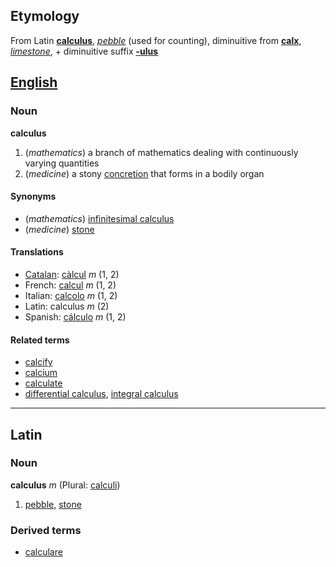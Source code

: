 ==Etymology==
From Latin '''[[calculus]]''', ''[[pebble]]'' (used for counting), diminuitive from '''[[calx]]''', ''[[limestone]]'', + diminuitive suffix '''[[-ulus]]'''

==[[English]]==
===Noun===
'''calculus'''

#(''mathematics'') a branch of mathematics dealing with continuously varying quantities
#(''medicine'') a stony [[concretion]] that forms in a bodily organ

====Synonyms====
*(''mathematics'') [[infinitesimal calculus]]
*(''medicine'') [[stone]]

====Translations====
*[[Catalan]]: [[càlcul]] ''m'' (1, 2)
*French: [[calcul]] ''m'' (1, 2)
*Italian: [[calcolo]] ''m'' (1, 2)
*Latin: calculus ''m'' (2)
*Spanish: [[cálculo]] ''m'' (1, 2)

====Related terms====
*[[calcify]]
*[[calcium]]
*[[calculate]]
*[[differential calculus]], [[integral calculus]]

----
==Latin==
===Noun===
'''calculus''' ''m'' (Plural: [[calculi]])

# [[pebble]], [[stone]]

===Derived terms===
*[[calculare]]